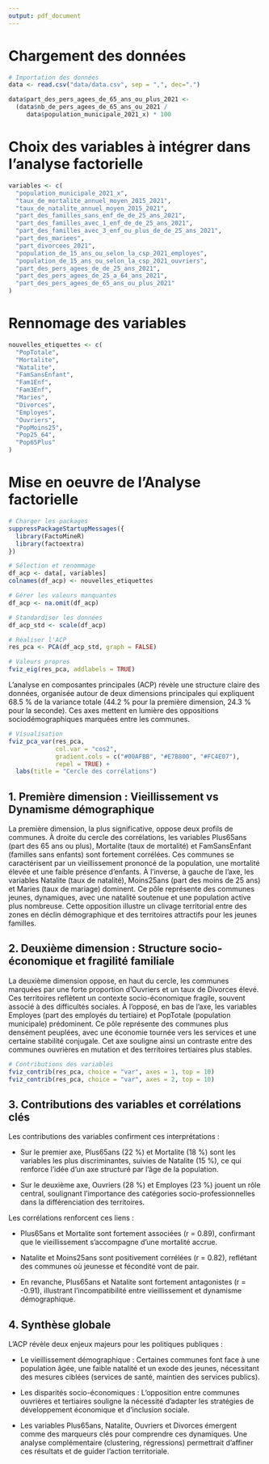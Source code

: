 ```yaml
---
output: pdf_document
---
```


# Chargement des données

```r
# Importation des données
data <- read.csv("data/data.csv", sep = ",", dec=".")

data$part_des_pers_agees_de_65_ans_ou_plus_2021 <-
  (data$nb_de_pers_agees_de_65_ans_ou_2021 /
     data$population_municipale_2021_x) * 100
```

# Choix des variables à intégrer dans l'analyse factorielle

```r
variables <- c(
  "population_municipale_2021_x",
  "taux_de_mortalite_annuel_moyen_2015_2021",
  "taux_de_natalite_annuel_moyen_2015_2021",
  "part_des_familles_sans_enf_de_de_25_ans_2021",
  "part_des_familles_avec_1_enf_de_de_25_ans_2021",
  "part_des_familles_avec_3_enf_ou_plus_de_de_25_ans_2021",
  "part_des_mariees",
  "part_divorcees_2021",
  "population_de_15_ans_ou_selon_la_csp_2021_employes",
  "population_de_15_ans_ou_selon_la_csp_2021_ouvriers",
  "part_des_pers_agees_de_de_25_ans_2021",
  "part_des_pers_agees_de_25_a_64_ans_2021",
  "part_des_pers_agees_de_65_ans_ou_plus_2021"
)
```


# Rennomage des variables

```r
nouvelles_etiquettes <- c(
  "PopTotale",
  "Mortalite",
  "Natalite",
  "FamSansEnfant",
  "Fam1Enf",
  "Fam3Enf",
  "Maries",
  "Divorces",
  "Employes",
  "Ouvriers",
  "PopMoins25",
  "Pop25_64",
  "Pop65Plus"
)
```


# Mise en oeuvre de l'Analyse factorielle

```r
# Charger les packages
suppressPackageStartupMessages({
  library(FactoMineR)
  library(factoextra)
})
```

```r
# Sélection et renommage
df_acp <- data[, variables]
colnames(df_acp) <- nouvelles_etiquettes

# Gérer les valeurs manquantes
df_acp <- na.omit(df_acp)
```


```r
# Standardiser les données
df_acp_std <- scale(df_acp)

# Réaliser l'ACP
res_pca <- PCA(df_acp_std, graph = FALSE)
```

```r
# Valeurs propres
fviz_eig(res_pca, addlabels = TRUE)
```

L’analyse en composantes principales (ACP) révèle une structure claire des données, organisée autour de deux dimensions principales qui expliquent 68.5 % de la variance totale (44.2 % pour la première dimension, 24.3 % pour la seconde). Ces axes mettent en lumière des oppositions sociodémographiques marquées entre les communes.

```r
# Visualisation
fviz_pca_var(res_pca, 
             col.var = "cos2",
             gradient.cols = c("#00AFBB", "#E7B800", "#FC4E07"),
             repel = TRUE) +
  labs(title = "Cercle des corrélations")
```

## 1. Première dimension : Vieillissement vs Dynamisme démographique

La première dimension, la plus significative, oppose deux profils de communes. À droite du cercle des corrélations, les variables Plus65ans (part des 65 ans ou plus), Mortalite (taux de mortalité) et FamSansEnfant (familles sans enfants) sont fortement corrélées. Ces communes se caractérisent par un vieillissement prononcé de la population, une mortalité élevée et une faible présence d’enfants. À l’inverse, à gauche de l’axe, les variables Natalite (taux de natalité), Moins25ans (part des moins de 25 ans) et Maries (taux de mariage) dominent. Ce pôle représente des communes jeunes, dynamiques, avec une natalité soutenue et une population active plus nombreuse. Cette opposition illustre un clivage territorial entre des zones en déclin démographique et des territoires attractifs pour les jeunes familles.

## 2. Deuxième dimension : Structure socio-économique et fragilité familiale

La deuxième dimension oppose, en haut du cercle, les communes marquées par une forte proportion d’Ouvriers et un taux de Divorces élevé. Ces territoires reflètent un contexte socio-économique fragile, souvent associé à des difficultés sociales. À l’opposé, en bas de l’axe, les variables Employes (part des employés du tertiaire) et PopTotale (population municipale) prédominent. Ce pôle représente des communes plus densément peuplées, avec une économie tournée vers les services et une certaine stabilité conjugale. Cet axe souligne ainsi un contraste entre des communes ouvrières en mutation et des territoires tertiaires plus stables.

```r
# Contributions des variables
fviz_contrib(res_pca, choice = "var", axes = 1, top = 10)
fviz_contrib(res_pca, choice = "var", axes = 2, top = 10)
```

## 3. Contributions des variables et corrélations clés

Les contributions des variables confirment ces interprétations :

- Sur le premier axe, Plus65ans (22 %) et Mortalite (18 %) sont les variables les plus discriminantes, suivies de Natalite (15 %), ce qui renforce l’idée d’un axe structuré par l’âge de la population.

- Sur le deuxième axe, Ouvriers (28 %) et Employes (23 %) jouent un rôle central, soulignant l’importance des catégories socio-professionnelles dans la différenciation des territoires.

Les corrélations renforcent ces liens :

- Plus65ans et Mortalite sont fortement associées (r = 0.89), confirmant que le vieillissement s’accompagne d’une mortalité accrue.

- Natalite et Moins25ans sont positivement corrélées (r = 0.82), reflétant des communes où jeunesse et fécondité vont de pair.

- En revanche, Plus65ans et Natalite sont fortement antagonistes (r = -0.91), illustrant l’incompatibilité entre vieillissement et dynamisme démographique.

## 4. Synthèse globale

L’ACP révèle deux enjeux majeurs pour les politiques publiques :

- Le vieillissement démographique : Certaines communes font face à une population âgée, une faible natalité et un exode des jeunes, nécessitant des mesures ciblées (services de santé, maintien des services publics).

- Les disparités socio-économiques : L’opposition entre communes ouvrières et tertiaires souligne la nécessité d’adapter les stratégies de développement économique et d’inclusion sociale.

- Les variables Plus65ans, Natalite, Ouvriers et Divorces émergent comme des marqueurs clés pour comprendre ces dynamiques. Une analyse complémentaire (clustering, régressions) permettrait d’affiner ces résultats et de guider l’action territoriale.
